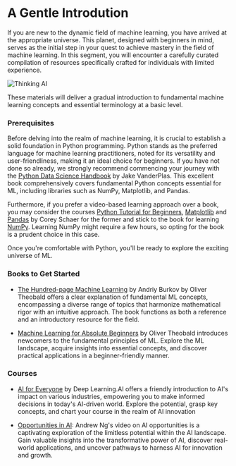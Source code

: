 # A Gentle Introdution

If you are new to the dynamic field of machine learning, you have arrived at the appropriate universe. This planet, designed with beginners in mind, serves as the initial step in your quest to achieve mastery in the field of machine learning. In this segment, you will encounter a carefully curated compilation of resources specifically crafted for individuals with limited experience. 

![Thinking AI](/static/img/memes/aiMeme.png)

These materials will deliver a gradual introduction to fundamental machine learning concepts and essential terminology at a basic level.

### Prerequisites

Before delving into the realm of machine learning, it is crucial to establish a solid foundation in Python programming. Python stands as the preferred language for machine learning practitioners, noted for its versatility and user-friendliness, making it an ideal choice for beginners. If you have not done so already, we strongly recommend commencing your journey with the [Python Data Science Handbook](https://jakevdp.github.io/PythonDataScienceHandbook/) by Jake VanderPlas. This excellent book comprehensively covers fundamental Python concepts essential for ML, including libraries such as NumPy, Matplotlib, and Pandas.

Furthermore, if you prefer a video-based learning approach over a book, you may consider the courses [Python Tutorial for Beginners](https://www.youtube.com/watch?v=YYXdXT2l-Gg&list=PL-osiE80TeTskrapNbzXhwoFUiLCjGgY7), [Matplotlib](https://www.youtube.com/watch?v=UO98lJQ3QGI&list=PL-osiE80TeTvipOqomVEeZ1HRrcEvtZB_) and [Pandas](https://www.youtube.com/watch?v=ZyhVh-qRZPA&list=PL-osiE80TeTsWmV9i9c58mdDCSskIFdDS) by Corey Schaer for the former and stick to the book for learning [NumPy](https://jakevdp.github.io/PythonDataScienceHandbook/#2.-Introduction-to-NumPy). Learning NumPy might require a few hours, so opting for the book is a prudent choice in this case.

Once you're comfortable with Python, you'll be ready to explore the exciting universe of ML.

### Books to Get Started

- [The Hundred-page Machine Learning](https://www.goodreads.com/book/show/43190851-the-hundred-page-machine-learning-book) by Andriy Burkov by Oliver Theobald offers a clear explanation of fundamental ML concepts, encompassing a diverse range of topics that harmonize mathematical rigor with an intuitive approach. The book functions as both a reference and an introductory resource for the field.

- [Machine Learning for Absolute Beginners](https://www.goodreads.com/book/show/34387820-machine-learning-for-absolute-beginners) by Oliver Theobald introduces newcomers to the fundamental principles of ML. Explore the ML landscape, acquire insights into essential concepts, and discover practical applications in a beginner-friendly manner.

### Courses

- [AI for Everyone](https://www.deeplearning.ai/courses/ai-for-everyone/) by Deep Learning.AI offers a friendly introduction to AI's impact on various industries, empowering you to make informed decisions in today's AI-driven world. Explore the potential, grasp key concepts, and chart your course in the realm of AI innovation

- [Opportunities in AI](https://www.youtube.com/watch?v=5p248yoa3oE&t=105s): Andrew Ng's video on AI opportunities is a captivating exploration of the limitless potential within the AI landscape. Gain valuable insights into the transformative power of AI, discover real-world applications, and uncover pathways to harness AI for innovation and growth.

